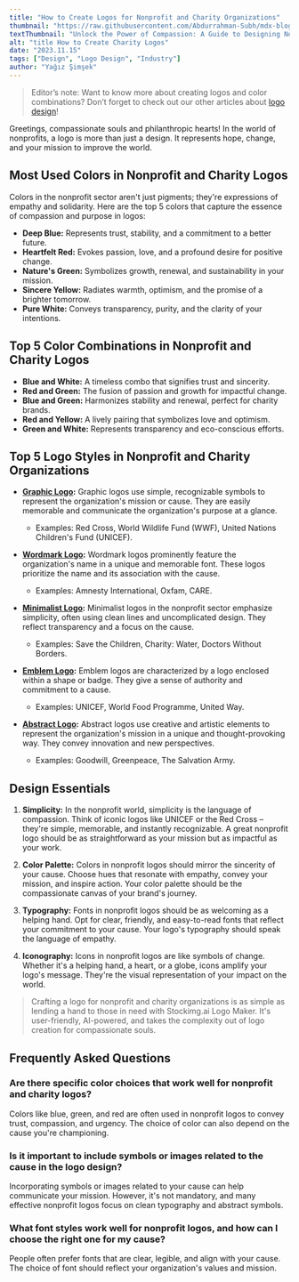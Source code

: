 ```yaml
---
title: "How to Create Logos for Nonprofit and Charity Organizations"
thumbnail: "https://raw.githubusercontent.com/Abdurrahman-Subh/mdx-blog/main/images/logo-charity.png"
textThumbnail: "Unlock the Power of Compassion: A Guide to Designing Nonprofit Logos with Impactful Colors, Styles, and Design Essentials"
alt: "title How to Create Charity Logos"
date: "2023.11.15"
tags: ["Design", "Logo Design", "Industry"]
author: "Yağız Şimşek"
---
```


<CustomImage
  src="https://raw.githubusercontent.com/Abdurrahman-Subh/mdx-blog/main/images/title-logo-charity.png"
  alt="title How to Create Charity Logos"
/>

> Editor’s note: Want to know more about creating logos and color combinations? Don’t forget to check out our other articles about [logo design](https://stockimg.ai/blog/logo-design)!

Greetings, compassionate souls and philanthropic hearts! In the world of nonprofits, a logo is more than just a design. It represents hope, change, and your mission to improve the world.

## Most Used Colors in Nonprofit and Charity Logos

Colors in the nonprofit sector aren't just pigments; they're expressions of empathy and solidarity. Here are the top 5 colors that capture the essence of compassion and purpose in logos:

- **Deep Blue:** Represents trust, stability, and a commitment to a better future.
- **Heartfelt Red:** Evokes passion, love, and a profound desire for positive change.
- **Nature's Green:** Symbolizes growth, renewal, and sustainability in your mission.
- **Sincere Yellow:** Radiates warmth, optimism, and the promise of a brighter tomorrow.
- **Pure White:** Conveys transparency, purity, and the clarity of your intentions.

## Top 5 Color Combinations in Nonprofit and Charity Logos

- **Blue and White:** A timeless combo that signifies trust and sincerity.
- **Red and Green:** The fusion of passion and growth for impactful change.
- **Blue and Green:** Harmonizes stability and renewal, perfect for charity brands.
- **Red and Yellow:** A lively pairing that symbolizes love and optimism.
- **Green and White:** Represents transparency and eco-conscious efforts.

## Top 5 Logo Styles in Nonprofit and Charity Organizations

- **[Graphic Logo]([https://stockimg.ai/blog/design/how-to-design-graphic-logos]):** Graphic logos use simple, recognizable symbols to represent the organization's mission or cause. They are easily memorable and communicate the organization's purpose at a glance. 
  - Examples: Red Cross, World Wildlife Fund (WWF), United Nations Children's Fund (UNICEF).

- **[Wordmark Logo]([https://stockimg.ai/blog/design/how-to-design-wordmark-logos]):** Wordmark logos prominently feature the organization's name in a unique and memorable font. These logos prioritize the name and its association with the cause. 
  - Examples: Amnesty International, Oxfam, CARE.

- **[Minimalist Logo](https://stockimg.ai/blog/design/how-to-design-minimalist-logos):** Minimalist logos in the nonprofit sector emphasize simplicity, often using clean lines and uncomplicated design. They reflect transparency and a focus on the cause. 
  - Examples: Save the Children, Charity: Water, Doctors Without Borders.

- **[Emblem Logo](https://stockimg.ai/blog/design/how-to-design-emblem-logos):** Emblem logos are characterized by a logo enclosed within a shape or badge. They give a sense of authority and commitment to a cause. 
  - Examples: UNICEF, World Food Programme, United Way.

- **[Abstract Logo](https://stockimg.ai/blog/design/how-to-design-abstract-logos):** Abstract logos use creative and artistic elements to represent the organization's mission in a unique and thought-provoking way. They convey innovation and new perspectives. 
  - Examples: Goodwill, Greenpeace, The Salvation Army.

## Design Essentials

1. **Simplicity:** In the nonprofit world, simplicity is the language of compassion. Think of iconic logos like UNICEF or the Red Cross – they're simple, memorable, and instantly recognizable. A great nonprofit logo should be as straightforward as your mission but as impactful as your work.

2. **Color Palette:** Colors in nonprofit logos should mirror the sincerity of your cause. Choose hues that resonate with empathy, convey your mission, and inspire action. Your color palette should be the compassionate canvas of your brand's journey.

3. **Typography:** Fonts in nonprofit logos should be as welcoming as a helping hand. Opt for clear, friendly, and easy-to-read fonts that reflect your commitment to your cause. Your logo's typography should speak the language of empathy.

4. **Iconography:** Icons in nonprofit logos are like symbols of change. Whether it's a helping hand, a heart, or a globe, icons amplify your logo's message. They're the visual representation of your impact on the world.

> Crafting a logo for nonprofit and charity organizations is as simple as lending a hand to those in need with Stockimg.ai Logo Maker. It's user-friendly, AI-powered, and takes the complexity out of logo creation for compassionate souls. 

## Frequently Asked Questions

### Are there specific color choices that work well for nonprofit and charity logos?

Colors like blue, green, and red are often used in nonprofit logos to convey trust, compassion, and urgency. The choice of color can also depend on the cause you're championing.

### Is it important to include symbols or images related to the cause in the logo design?

Incorporating symbols or images related to your cause can help communicate your mission. However, it's not mandatory, and many effective nonprofit logos focus on clean typography and abstract symbols.

### What font styles work well for nonprofit logos, and how can I choose the right one for my cause?

People often prefer fonts that are clear, legible, and align with your cause. The choice of font should reflect your organization's values and mission.
